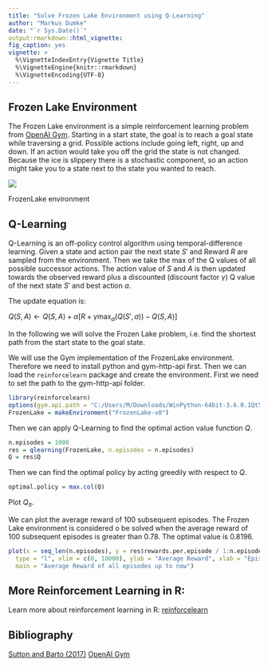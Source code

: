 ```yaml
---
title: "Solve Frozen Lake Environment using Q-Learning"
author: "Markus Dumke"
date: "`r Sys.Date()`"
output:rmarkdown::html_vignette:
fig_caption: yes
vignette: >
  %\VignetteIndexEntry{Vignette Title}
  %\VignetteEngine{knitr::rmarkdown}
  %\VignetteEncoding{UTF-8}
---
```

  
## Frozen Lake Environment
  
The Frozen Lake environment is a simple reinforcement learning problem
from [OpenAI Gym](https://gym.openai.com/envs/FrozenLake-v0). 
Starting in a start state, the goal is to reach a goal state 
while traversing a grid. Possible actions include going left, right, up and down. 
If an action would take you off the grid the state is not changed.
Because the ice is slippery there is a stochastic component, so an action might 
take you to a state next to the state you wanted to reach.

<div class="figure">
<img src="frozenlake.jpg"/>
<p class="caption">FrozenLake environment</p>
</div>

## Q-Learning

Q-Learning is an off-policy control algorithm using temporal-difference learning. Given a state and action pair the next state $S'$ and Reward $R$ are sampled from the environment. Then we take the max of the Q values of all possible successor actions. The action value of $S$ and $A$ is then updated towards the observed reward plus a discounted (discount factor $\gamma$) Q value of the next state $S'$ and best action $a$.

The update equation is: 

$Q(S, A) \leftarrow  Q(S, A) + \alpha[R + \gamma \max_a(Q(S', a)) - Q(S, A)]$

In the following we will solve the Frozen Lake problem, i.e. find the shortest path from the start state to the goal state. 

We will use the Gym implementation of the FrozenLake environment. Therefore we need to install python and gym-http-api first. Then we can load the `reinforcelearn` package and create the environment. First we need to set the path to the gym-http-api folder.

```r
library(reinforcelearn)
options(gym.api.path = "C:/Users/M/Downloads/WinPython-64bit-3.6.0.1Qt5/scripts/gym-http-api")
FrozenLake = makeEnvironment("FrozenLake-v0")
```

Then we can apply Q-Learning to find the optimal action value function $Q$.

```r
n.episodes = 1000
res = qlearning(FrozenLake, n.episodes = n.episodes)
Q = res$Q
```

Then we can find the optimal policy by acting greedily with respect to $Q$.

```r
optimal.policy = max.col(Q)
```
Plot $Q_\pi$.

We can plot the average reward of 100 subsequent episodes. The Frozen Lake 
environment is considered o be solved when the average reward of 100 subsequent episodes 
is greater than 0.78. The optimal value is 0.8196.

```r
plot(x = seq_len(n.episodes), y = res$rewards.per.episode / 1:n.episodes, 
  type = "l", xlim = c(0, 10000), ylab = "Average Reward", xlab = "Episode", 
  main = "Average Reward of all episodes up to now")
```

## More Reinforcement Learning in R:

Learn more about reinforcement learning in R: [reinforcelearn](https://github.com/markdumke/reinforcelearn)

## Bibliography

[Sutton and Barto (2017)](https://webdocs.cs.ualberta.ca/~sutton/book/bookdraft2016sep.pdf)
[OpenAI Gym](https://gym.openai.com/envs/FrozenLake-v0)
